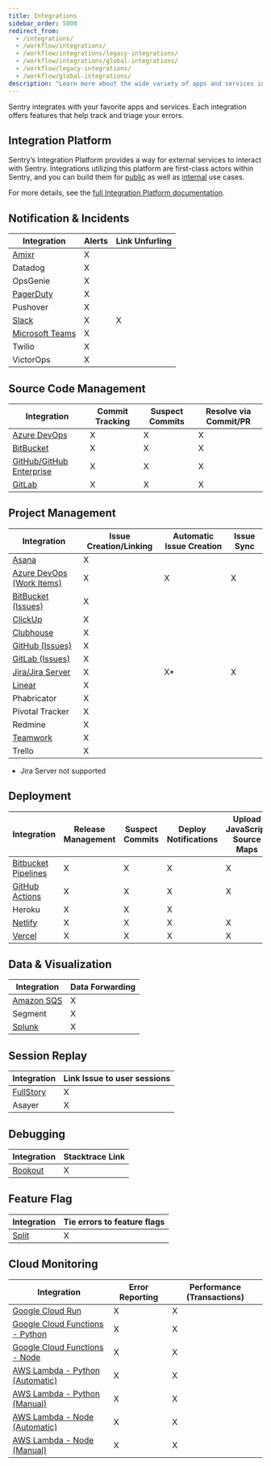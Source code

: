 ```yaml
---
title: Integrations
sidebar_order: 5000
redirect_from:
  - /integrations/
  - /workflow/integrations/
  - /workflow/integrations/legacy-integrations/
  - /workflow/integrations/global-integrations/
  - /workflow/legacy-integrations/
  - /workflow/global-integrations/
description: "Learn more about the wide variety of apps and services integrated with Sentry."
---
```


Sentry integrates with your favorite apps and services. Each integration offers features that help track and triage your errors.

## Integration Platform

Sentry’s Integration Platform provides a way for external services to interact with Sentry. Integrations utilizing this platform are first-class actors within Sentry, and you can build them for [public](/product/integrations/integration-platform/#public-integrations) as well as [internal](/product/integrations/integration-platform/#internal-integrations) use cases.

For more details, see the [full Integration Platform documentation](/product/integrations/integration-platform/).

## Notification & Incidents

| Integration                                       | Alerts | Link Unfurling |
| ------------------------------------------------- | ------ | -------------- |
| [Amixr](/product/integrations/amixr/)             | X      |                |
| Datadog                                           | X      |                |
| OpsGenie                                          | X      |                |
| [PagerDuty](/product/integrations/pagerduty/)     | X      |                |
| Pushover                                          | X      |                |
| [Slack](/product/integrations/slack/)             | X      | X              |
| [Microsoft Teams](/product/integrations/msteams/) | X      |                |
| Twilio                                            | X      |                |
| VictorOps                                         | X      |                |

## Source Code Management

| Integration                                               | Commit Tracking | Suspect Commits | Resolve via Commit/PR |
| --------------------------------------------------------- | --------------- | --------------- | --------------------- |
| [Azure DevOps](/product/integrations/azure-devops/)       | X               | X               | X                     |
| [BitBucket](/product/integrations/bitbucket/)             | X               | X               | X                     |
| [GitHub/GitHub Enterprise](/product/integrations/github/) | X               | X               | X                     |
| [GitLab](/product/integrations/gitlab/)                   | X               | X               | X                     |

## Project Management

| Integration                                                      | Issue Creation/Linking | Automatic Issue Creation | Issue Sync |
| ---------------------------------------------------------------- | ---------------------- | ---------- | ---- |
| [Asana](/product/integrations/asana/)                            | X                      |            |
| [Azure DevOps (Work Items)](/product/integrations/azure-devops/) | X                      | X          | X
| [BitBucket (Issues)](/product/integrations/bitbucket/)           | X                      |            |
| [ClickUp](/product/integrations/clickup/)                        | X                      |            |
| [Clubhouse](/product/integrations/clubhouse/)                    | X                      |            |
| [GitHub (Issues)](/product/integrations/github/)                 | X                      |            |
| [GitLab (Issues)](/product/integrations/gitlab/)                 | X                      |            |
| [Jira/Jira Server](/product/integrations/jira/)                  | X                      | X*         | X
| [Linear](/product/integrations/linear/)                          | X                      |            |
| Phabricator                                                      | X                      |            |
| Pivotal Tracker                                                  | X                      |            |
| Redmine                                                          | X                      |            |
| [Teamwork](/product/integrations/teamwork/)                      | X                      |            |
| Trello                                                           | X                      |            |
* Jira Server not supported

## Deployment

| Integration                                                                      | Release Management | Suspect Commits | Deploy Notifications | Upload JavaScript Source Maps |
| -------------------------------------------------------------------------------- | ------------------ | --------------- | -------------------- | ----------------------------- |
| [Bitbucket Pipelines](/product/releases/setup/release-automation/bitbucket-pipelines/) | X                  | X               | X                    | X                             |
| [GitHub Actions](/product/releases/setup/release-automation/github-actions/)           | X                  | X               | X                    | X                             |
| Heroku                                                                           | X                  | X               | X                    |                               |
| [Netlify](/product/releases/setup/release-automation/netlify/)                         | X                  | X               | X                    | X                             |
| [Vercel](/product/integrations/vercel/)                                          | X                  | X               | X                    | X                             |

## Data & Visualization

| Integration                                     | Data Forwarding |
| ----------------------------------------------- | --------------- |
| [Amazon SQS](/product/integrations/amazon-sqs/) | X               |
| Segment                                         | X               |
| [Splunk](/product/integrations/splunk/)         | X               |

## Session Replay

| Integration                                                  | Link Issue to user sessions |
| ------------------------------------------------------------ | --------------------------- |
| [FullStory](https://www.npmjs.com/package/@sentry/fullstory) | X                           |
| Asayer                                                       | X                           |

## Debugging

| Integration                               | Stacktrace Link |
| ----------------------------------------- | --------------- |
| [Rookout](/product/integrations/rookout/) | X               |

## Feature Flag

| Integration                           | Tie errors to feature flags |
| ------------------------------------- | --------------------------- |
| [Split](/product/integrations/split/) | X                           |


## Cloud Monitoring

| Integration                                                                | Error Reporting | Performance (Transactions) |
| -------------------------------------------------------------------------- | --------------- | -------------------------- |
| [Google Cloud Run](/product/integrations/gcp-cloud-run/)                   | X               | X                          |
| [Google Cloud Functions - Python](/platforms/python/guides/gcp-functions/) | X               | X                          |
| [Google Cloud Functions - Node](/platforms/node/guides/gcp-functions/)     | X               | X                          |
| [AWS Lambda - Python (Automatic)](/product/integrations/aws-lambda/)       | X               | X                          |
| [AWS Lambda - Python (Manual)](/platforms/python/guides/aws-lambda/)       | X               | X                          |
| [AWS Lambda - Node (Automatic)](/product/integrations/aws-lambda/)         | X               | X                          |
| [AWS Lambda - Node (Manual)](/platforms/node/guides/aws-lambda/)           | X               | X                          |
